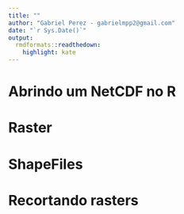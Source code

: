 ```yaml
---
title: ""
author: "Gabriel Perez - gabrielmpp2@gmail.com"
date: "`r Sys.Date()`"
output:
  rmdformats::readthedown:
    highlight: kate
---
```

# Abrindo um NetCDF no R
# Raster
# ShapeFiles
# Recortando rasters
